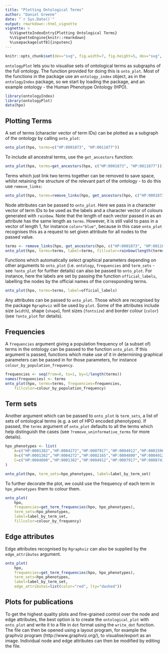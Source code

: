 ```yaml
---
title: "Plotting Ontological Terms"
author: "Daniel Greene"
date: "`r Sys.Date()`"
output: rmarkdown::html_vignette
vignette: >
  %\VignetteIndexEntry{Plotting Ontological Terms}
  %\VignetteEngine{knitr::rmarkdown}
  %\usepackage[utf8]{inputenc}
---
```

```r
knitr::opts_chunk$set(dev="svg", fig.width=7, fig.height=5, dev="svg", fig.align="center")
```

`ontologyPlot` lets you to visualise sets of ontological terms as subgraphs of the full ontology. The function provided for doing this is `onto_plot`. Most of the functions in the package use an `ontology_index` object, as in the `ontologyIndex` package, so we start by loading the package, and an example ontology - the Human Phenotype Ontology (HPO). 

```r
library(ontologyIndex)
library(ontologyPlot)
data(hpo)
```

## Plotting Terms

A set of terms (character vector of term IDs) can be plotted as a subgraph of the ontology by calling `onto_plot`:
```r
onto_plot(hpo, terms=c("HP:0001873", "HP:0011877"))
```

To include all ancestral terms, use the `get_ancestors` function:

```r
onto_plot(hpo, terms=get_ancestors(hpo, c("HP:0001873", "HP:0011877")))
```

Terms which just link two terms together can be removed to save space, whilst retaining the structure of the relevant part of the ontology - to do this use `remove_links`:

```r
onto_plot(hpo, terms=remove_links(hpo, get_ancestors(hpo, c("HP:0001873", "HP:0011877"))))
```

Node attributes can be passed to `onto_plot`. Here we pass in a character vector of term IDs to be used as the labels and a character vector of colours generated with `rainbow`. Note that the length of each vector passed in as an attribute has the same length as `terms`. However, it is still valid to pass in a vector of length 1, for instance `color="blue"`, because in this case `onto_plot` recognises this as a request to set given attribute for all nodes to the passed value.

```r
terms <- remove_links(hpo, get_ancestors(hpo, c("HP:0001873", "HP:0011877")))
onto_plot(hpo, terms=terms, label=terms, fillcolor=rainbow(length(terms)))
```

Functions which automatically select graphical parameters depending on other arguments to `onto_plot` (i.e. `ontology`, `frequencies` and `term_sets` - see `?onto_plot` for further details) can also be passed to `onto_plot`. For instance, here the labels are set by passing the function `official_labels`, labelling the nodes by the official names of the corresponding terms.

```r
onto_plot(hpo, terms=terms, label=official_labels)
```

Any attributes can be passed to `onto_plot`. Those which are recognised by the package `Rgraphviz` will be used by `plot`. Some of the attributes include size (`width`), shape (`shape`), font sizes (`fontsize`) and border colour (`color`) (see `?onto_plot` for details).

## Frequencies

A `frequencies` argument giving a population frequency of (a subset of) terms in the ontology can be passed to the function `onto_plot`. If this argument is passed, functions which make use of it in determining graphical parameters can be passed in for those parameters, for instance `colour_by_population_frequency`.

```r
frequencies <- seq(from=0, to=1, by=1/length(terms))
names(frequencies) <- terms
onto_plot(hpo, terms=terms, frequencies=frequencies, 
	fillcolor=colour_by_population_frequency)
```

## Term sets
Another argument which can be passed to `onto_plot` is `term_sets`, a list of sets of ontological terms (e.g. a set of HPO encoded phenotypes). If passed, the `terms` argument of `onto_plot` defaults to all the terms which help distinguish the cases (see `?remove_uninformative_terms` for more details).

```r
hpo_phenotypes <- list(
	A=c("HP:0001382","HP:0004272","HP:0007917","HP:0004912","HP:0001596"),
	B=c("HP:0001382","HP:0004272","HP:0002165","HP:0004800","HP:0004912"),
	C=c("HP:0004800","HP:0001382","HP:0004912","HP:0007917","HP:0008743")
)

onto_plot(hpo, term_sets=hpo_phenotypes, label=label_by_term_set)
```

To further decorate the plot, we could use the frequency of each term in `hpo_phenotypes` them to colour them.

```r
onto_plot(
	hpo, 	
	frequencies=get_term_frequencies(hpo, hpo_phenotypes),
	term_sets=hpo_phenotypes,
	label=label_by_term_set,
	fillcolor=colour_by_frequency)
```

## Edge attributes

Edge attributes recognised by `Rgraphviz` can also be supplied by the `edge_attributes` argument.

```r
onto_plot(
	hpo, 	
	frequencies=get_term_frequencies(hpo, hpo_phenotypes),
	term_sets=hpo_phenotypes,
	label=label_by_term_set,
	edge_attributes=list(color="red", lty="dashed"))
```

## Plots for publications

To get the highest quality plots and fine-grained control over the node and edge attributes, the best option is to create the `ontological_plot` with `onto_plot` and write it to a file in `dot` format using the `write_dot` function. The file can then be opened using a layout program, for example the graphviz program (http://www.graphviz.org/), to visualise/export as an image. Individual node and edge attributes can then be modified by editing the file.
